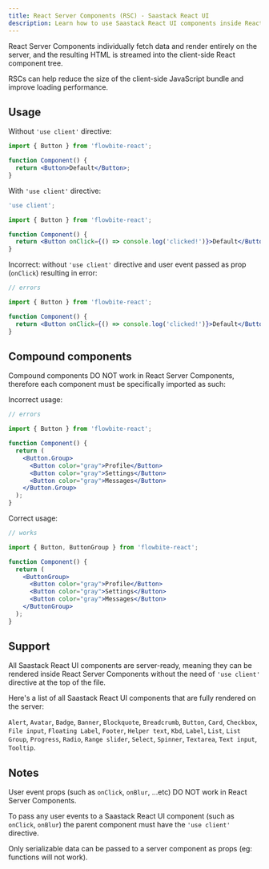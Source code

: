 ```yaml
---
title: React Server Components (RSC) - Saastack React UI
description: Learn how to use Saastack React UI components inside React Server Components
---
```


React Server Components individually fetch data and render entirely on the server, and the resulting HTML is streamed into the client-side React component tree.

RSCs can help reduce the size of the client-side JavaScript bundle and improve loading performance.

## Usage

Without `'use client'` directive:

```jsx
import { Button } from 'flowbite-react';

function Component() {
  return <Button>Default</Button>;
}
```

With `'use client'` directive:

```jsx
'use client';

import { Button } from 'flowbite-react';

function Component() {
  return <Button onClick={() => console.log('clicked!')}>Default</Button>;
}
```

Incorrect: without `'use client'` directive and user event passed as prop (`onClick`) resulting in error:

```jsx
// errors

import { Button } from 'flowbite-react';

function Component() {
  return <Button onClick={() => console.log('clicked!')}>Default</Button>;
}
```

## Compound components

Compound components DO NOT work in React Server Components, therefore each component must be specifically imported as such:

Incorrect usage:

```jsx
// errors

import { Button } from 'flowbite-react';

function Component() {
  return (
    <Button.Group>
      <Button color="gray">Profile</Button>
      <Button color="gray">Settings</Button>
      <Button color="gray">Messages</Button>
    </Button.Group>
  );
}
```

Correct usage:

```jsx
// works

import { Button, ButtonGroup } from 'flowbite-react';

function Component() {
  return (
    <ButtonGroup>
      <Button color="gray">Profile</Button>
      <Button color="gray">Settings</Button>
      <Button color="gray">Messages</Button>
    </ButtonGroup>
  );
}
```

## Support

All Saastack React UI components are server-ready, meaning they can be rendered inside React Server Components without the need of `'use client'` directive at the top of the file.

Here's a list of all Saastack React UI components that are fully rendered on the server:

`Alert`, `Avatar`, `Badge`, `Banner`, `Blockquote`, `Breadcrumb`, `Button`, `Card`, `Checkbox`, `File input`, `Floating Label`, `Footer`, `Helper text`, `Kbd`, `Label`, `List`, `List Group`, `Progress`, `Radio`, `Range slider`, `Select`, `Spinner`, `Textarea`, `Text input`, `Tooltip`.

## Notes

User event props (such as `onClick`, `onBlur`, ...etc) DO NOT work in React Server Components.

To pass any user events to a Saastack React UI component (such as `onClick`, `onBlur`) the parent component must have the `'use client'` directive.

Only serializable data can be passed to a server component as props (eg: functions will not work).
